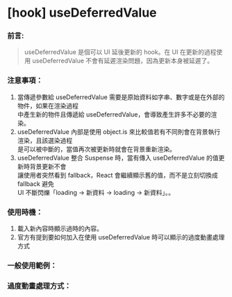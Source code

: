 

# [hook] useDeferredValue

### 前言:

> useDeferredValue 是個可以 UI 延後更新的 hook。在 UI 在更新的過程使用 useDeferredValue 不會有延遲渲染問題，因為更新本身被延遲了。
### 注意事項：
1. 當傳遞參數給 useDeferredValue 需要是原始資料如字串、數字或是在外部的物件，如果在渲染過程<br/>中產生新的物件且傳遞給 useDeferredValue，會導致產生許多不必要的渲染。
2. useDeferredValue 內部是使用 object.is 來比較值若有不同則會在背景執行渲染，且該選染過程<br/>是可以被中斷的，當值再次被更新時就會在背景重新渲染。
3. useDeferredValue 整合 Suspense 時，當有傳入 useDeferredValue 的值更新時背景更新不會<br/>讓使用者突然看到 fallback，React 會繼續顯示舊的值，而不是立刻切換成 fallback 避免 <br/>UI 不斷閃爍「loading → 新資料 → loading → 新資料」。。

### 使用時機：
1. 載入新內容時顯示過時的內容。
2. 官方有提到要如何加入在使用 useDeferredValue 時可以顯示的過度動畫處理方式

### 一般使用範例：

<UseDeferredValue />

### 過度動畫處理方式：
<TransitionEffect />
